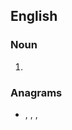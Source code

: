 ==English==

===Noun===
{{head|en|noun plural form}}

# {{plural of|danewort|lang=en}}

===Anagrams===
* {{l|en|downrates}}, {{l|en|staredown}}, {{l|en|tear-downs}}, {{l|en|teardowns}}